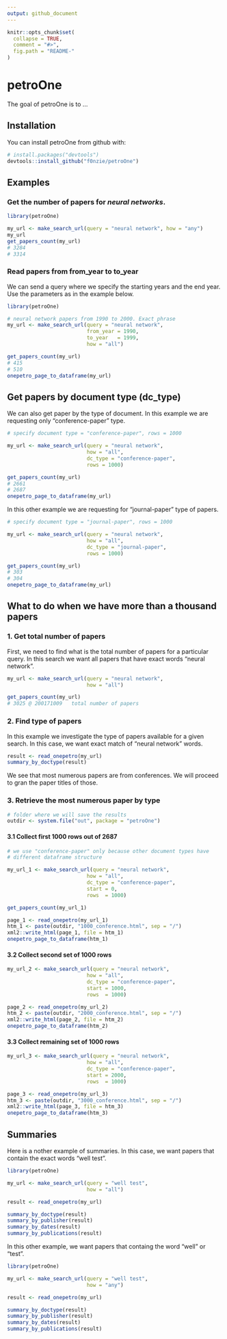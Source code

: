 ```yaml
---
output: github_document
---
```


<!-- README.md is generated from README.Rmd. Please edit that file -->

```r
knitr::opts_chunk$set(
  collapse = TRUE,
  comment = "#>",
  fig.path = "README-"
)
```

# petroOne

The goal of petroOne is to ...

## Installation

You can install petroOne from github with:

```r
# install.packages("devtools")
devtools::install_github("f0nzie/petroOne")
```

## Examples

### Get the number of papers for *neural networks*.

```r
library(petroOne)

my_url <- make_search_url(query = "neural network", how = "any")
my_url
get_papers_count(my_url)
# 3284
# 3314
```

### Read papers from from_year to to_year
We can send a query where we specify the starting years and the end year.
Use the parameters as in the example below.

```r
library(petroOne)

# neural network papers from 1990 to 2000. Exact phrase
my_url <- make_search_url(query = "neural network", 
                          from_year = 1990, 
                          to_year   = 1999, 
                          how = "all")

get_papers_count(my_url)
# 415
# 510
onepetro_page_to_dataframe(my_url)
```

## Get papers by document type (dc_type)
We can also get paper by the type of document.
In this example we are requesting only "conference-paper" type.

```r
# specify document type = "conference-paper", rows = 1000

my_url <- make_search_url(query = "neural network", 
                          how = "all",
                          dc_type = "conference-paper",
                          rows = 1000)

get_papers_count(my_url)
# 2661
# 2687
onepetro_page_to_dataframe(my_url)
```

In this other example we are requesting for "journal-paper" type of papers.

```r
# specify document type = "journal-paper", rows = 1000

my_url <- make_search_url(query = "neural network", 
                          how = "all",
                          dc_type = "journal-paper",
                          rows = 1000)

get_papers_count(my_url)
# 303
# 304
onepetro_page_to_dataframe(my_url)
```

## What to do when we have more than a thousand papers

### 1. Get total number of papers
First, we need to find what is the total number of papers for a particular query.
In this search we want all papers that have exact words "neural network".


```r

my_url <- make_search_url(query = "neural network", 
                          how = "all")

get_papers_count(my_url)
# 3025 @ 200171009   total number of papers
```

### 2. Find type of papers
In this example we investigate the type of papers available for a given search.
In this case, we want exact match of "neural network" words.

```r
result <- read_onepetro(my_url)
summary_by_doctype(result)
```

We see that most numerous papers are from conferences. We will proceed to gran the paper titles of those.

### 3. Retrieve the most numerous paper by type


```r
# folder where we will save the results
outdir <- system.file("out", package = "petroOne")
```

#### 3.1 Collect first 1000 rows out of 2687

```r
# we use "conference-paper" only because other document types have
# different dataframe structure

my_url_1 <- make_search_url(query = "neural network", 
                          how = "all", 
                          dc_type = "conference-paper",
                          start = 0,
                          rows  = 1000)

get_papers_count(my_url_1)

page_1 <- read_onepetro(my_url_1)
htm_1 <- paste(outdir, "1000_conference.html", sep = "/")
xml2::write_html(page_1, file = htm_1)
onepetro_page_to_dataframe(htm_1)
```


#### 3.2 Collect second set of 1000 rows

```r
my_url_2 <- make_search_url(query = "neural network", 
                          how = "all", 
                          dc_type = "conference-paper",
                          start = 1000,
                          rows  = 1000)

page_2 <- read_onepetro(my_url_2)
htm_2 <- paste(outdir, "2000_conference.html", sep = "/")
xml2::write_html(page_2, file = htm_2)
onepetro_page_to_dataframe(htm_2)
```

#### 3.3 Collect remaining set of 1000 rows

```r
my_url_3 <- make_search_url(query = "neural network", 
                          how = "all", 
                          dc_type = "conference-paper",
                          start = 2000,
                          rows  = 1000)

page_3 <- read_onepetro(my_url_3)
htm_3 <- paste(outdir, "3000_conference.html", sep = "/")
xml2::write_html(page_3, file = htm_3)
onepetro_page_to_dataframe(htm_3)
```


## Summaries
Here is a nother example of summaries.
In this case, we want papers that contain the exact words "well test".

```r
library(petroOne)

my_url <- make_search_url(query = "well test", 
                          how = "all")

result <- read_onepetro(my_url)

summary_by_doctype(result)
summary_by_publisher(result)
summary_by_dates(result)
summary_by_publications(result)
```


In this other example, we want papers that containg the word "well" or "test".

```r
library(petroOne)

my_url <- make_search_url(query = "well test", 
                          how = "any")

result <- read_onepetro(my_url)

summary_by_doctype(result)
summary_by_publisher(result)
summary_by_dates(result)
summary_by_publications(result)
```

